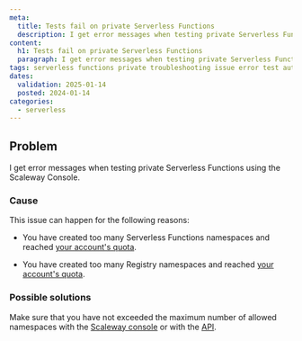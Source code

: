 ```yaml
---
meta:
  title: Tests fail on private Serverless Functions
  description: I get error messages when testing private Serverless Functions using the Scaleway Console
content:
  h1: Tests fail on private Serverless Functions
  paragraph: I get error messages when testing private Serverless Functions using the Scaleway Console
tags: serverless functions private troubleshooting issue error test authentication token unable
dates:
  validation: 2025-01-14
  posted: 2024-01-14
categories:
  - serverless
---
```


## Problem

I get error messages when testing private Serverless Functions using the Scaleway Console.

### Cause

This issue can happen for the following reasons:

- You have created too many Serverless Functions namespaces and reached [your account's quota](/identity-and-access-management/organizations-and-projects/additional-content/organization-quotas/#serverless-functions).

- You have created too many Registry namespaces and reached [your account's quota](/identity-and-access-management/organizations-and-projects/additional-content/organization-quotas/#container-registry).

### Possible solutions

Make sure that you have not exceeded the maximum number of allowed namespaces with the [Scaleway console](https://console.scaleway.com/) or with the [API](https://www.scaleway.com/en/developers/api/serverless-functions/#path-namespaces-list-all-your-namespaces).